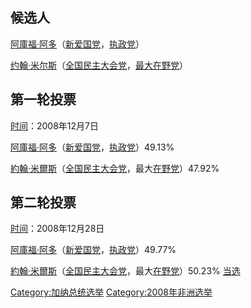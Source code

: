 {{Infobox Election
| election_name = 2008年加纳总统选举
| country = Ghana
| type = 总统选举
| ongoing= 否
| previous_election = 2004年加纳总统选举
| previous_year = 2004
| next_election =
| next_year =
| election_date = 2008年12月7日（第一轮）28日（第二轮）<br />2009年1月2日（第三轮）

| image1 = 
| nominee1 = [[阿库福·阿多|阿库福·阿多]]（Nana Akufo-Addo）
| party1 = 新爱国党（New Patriotic Party）
| 

| image2 = [[File:John_Atta-Mills_election_poster.jpg|120px]]
| nominee2 = '''[[约翰·米尔斯|约翰·米尔斯]]（John Atta Mills）'''
| party2 = 全国民主大会党（National Democratic Congress (Ghana)）
| 

| title = [[加纳总统|总统]]
| posttitle = [[加纳总统|当选总统]]
| before_election    = [[John_Kufuor|John Kufuor]]
| before_colour      = 
| after_election     = [[约翰·米尔斯|约翰·米尔斯]]（John Atta Mills）
| after_colour       = 
| before_party       = 新爱国党
| after_party        = 全国民主大会党

}}
== 候选人 ==
[[阿庫福·阿多|阿庫福·阿多]]（[[新爱国党|新爱国党]]，[[执政党|执政党]]）

[[約翰·阿塔·米爾斯|约翰·米尔斯]]（[[全国民主大会党|全国民主大会党]]，[[最大在野党|最大在野党]]）

== 第一轮投票 ==
[[时间|时间]]：2008年12月7日

[[阿庫福·阿多|阿庫福·阿多]]（[[新爱国党|新爱国党]]，[[执政党|执政党]]）49.13%

[[約翰·阿塔·米爾斯|約翰·米爾斯]]（[[全国民主大会党|全国民主大会党]]，最大[[在野党|在野党]]）47.92%

== 第二轮投票 ==
[[时间|时间]]：2008年12月28日

[[阿庫福·阿多|阿庫福·阿多]]（[[新爱国党|新爱国党]]，[[执政党|执政党]]）49.77% 

[[約翰·阿塔·米爾斯|約翰·米爾斯]]（[[全国民主大会党|全国民主大会党]]，最大[[在野党|在野党]]）50.23% [[当选|当选]]

{{加納選舉}}
[[Category:加纳总统选举|Category:加纳总统选举]]
[[Category:2008年非洲选举|Category:2008年非洲选举]]